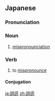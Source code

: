 ==Japanese==
{{ja-kanjitab|ご|どく|yomi=o}}

===Pronunciation===
{{ja-pron|ごどく|y=o}}

===Noun===
{{ja-noun|ごどく}}

# [[mispronounciation]]

===Verb===
{{ja-verb-suru|ごどく}}

#to [[mispronounce]]

====Conjugation====
{{ja-suru|ごどく}}

[[ja:誤読]]
[[zh:誤読]]